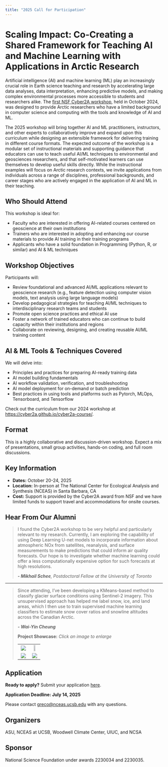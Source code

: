 ```yaml
---
title: "2025 Call for Participation"
---
```


# Scaling Impact: Co-Creating a Shared Framework for Teaching AI and Machine Learning with Applications in Arctic Research

Artificial intelligence (AI) and machine learning (ML) play an increasingly crucial role in Earth science teaching and research by accelerating large data analyses, data interpretation, enhancing predictive models, and making complex environmental processes more accessible to students and researchers alike. The [first NSF Cyber2A workshop](https://cyber2a.github.io/cyber2a-course/), held in October 2024, was designed to provide Arctic researchers who have a limited background in computer science and computing with the tools and knowledge of AI and ML. 

The 2025 workshop will bring together AI and ML practitioners, instructors, and other experts to collaboratively improve and expand upon this curriculum while designing an extensible framework for delivering training in different course formats. The expected outcome of the workshop is a modular set of instructional materials and supporting guidance that educators can use to teach useful AI/ML techniques to environmental and geosciences researchers, and that self-motivated learners can use themselves to develop useful skills directly. While the instructional examples will focus on Arctic research contexts, we invite applications from individuals across a range of disciplines, professional backgrounds, and career stages who are actively engaged in the application of AI and ML in their teaching. 

## Who Should Attend

This workshop is ideal for: 

- Faculty who are interested in offering AI-related courses centered on geoscience at their own institutions
- Trainers who are interested in adopting and enhancing our course materials to provide AI training in their training programs
- Applicants who have a solid foundation in Programming (Python, R, or similar) and AI & ML techniques

## Workshop Objectives

Participants will:

- Review foundational and advanced AI/ML applications relevant to geoscience research (e.g., feature detection using computer vision models, text analysis using large language models)
- Develop pedagogical strategies for teaching AI/ML techniques to interdisciplinary research teams and students
- Promote open science practices and ethical AI use
- Foster a network of trained educators who can continue to build capacity within their institutions and regions
- Collaborate on reviewing, designing, and creating reusable AI/ML training content

## AI & ML Tools & Techniques Covered

We will delve into:

- Principles and practices for preparing AI-ready training data
- AI model building fundamentals
- AI workflow validation, verification, and troubleshooting
- AI model deployment for on-demand or batch prediction
- Best practices in using tools and platforms such as Pytorch, MLOps, Tensorboard, and Tensorflow

Check out the curriculum from our 2024 workshop at [https://cyber2a.github.io/cyber2a-course/](https://cyber2a.github.io/cyber2a-course/).

## Format
This is a highly collaborative and discussion-driven workshop. Expect a mix of presentations, small group activities, hands-on coding, and full room discussions.

## Key Information

- **Dates:** October 20-24, 2025
- **Location:** In-person at The National Center for Ecological Analysis and Synthesis (NCEAS) in Santa Barbara, CA
- **Cost:** Support is provided by the Cyber2A award from NSF and we have limited funds to support travel and accommodations for onsite courses.

## Hear From Our Alumni

> I found the Cyber2A workshop to be very helpful and particularly relevant to my research. Currently, I am exploring the capability of using Deep Learning U-net models to incorporate information about atmospheric NOx from satellites, reanalysis, and surface measurements to make predictions that could inform air quality forecasts. Our hope is to investigate whether machine learning could offer a less computationally expensive option for such forecasts at high resolutions.
>
> ***- Mikhail Schee**, Postdoctoral Fellow at the University of Toronto*

---

> Since attending, I’ve been developing a KMeans-based method to classify glacier surface conditions using Sentinel-2 imagery. This unsupervised approach has helped me label snow, ice, and land areas, which I then use to train supervised machine learning classifiers to estimate snow cover ratios and snowline altitudes across the Canadian Arctic.
>
> ***- Wai-Yin Cheung***
>
> **Project Showcase:** *Click an image to enlarge*
> 
> | | |
> |:---:|:---:|
> | ![](assets/testimonials/testimonial_1.png){.lightbox} | ![](assets/testimonials/testimonial_2.png){.lightbox width=50%} | 
> | ![](assets/testimonials/testimonial_3.png){.lightbox} | ![](assets/testimonials/testimonial_4.png){.lightbox} |


## Application

**Ready to apply?** Submit your application [here](https://docs.google.com/forms/d/e/1FAIpQLScefCIv1v2CZNRFAkSVvKXqXwo6grPDL5Iq2NPBdJbIPk9xJw/viewform?usp=sharing&ouid=105946904190448178452).

**Application Deadline: July 14, 2025**

Please contact [greco@nceas.ucsb.edu](mailto:greco@nceas.ucsb.edu) with any questions.

## Organizers
ASU, NCEAS at UCSB, Woodwell Climate Center, UIUC, and NCSA

## Sponsor
National Science Foundation under awards 2230034 and 2230035. 

